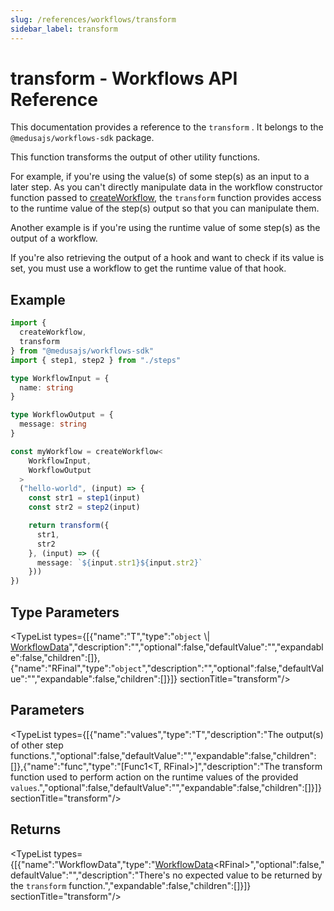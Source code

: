 ```yaml
---
slug: /references/workflows/transform
sidebar_label: transform
---
```



# transform - Workflows API Reference

This documentation provides a reference to the `transform` . It belongs to the `@medusajs/workflows-sdk` package.

This function transforms the output of other utility functions.

For example, if you're using the value(s) of some step(s) as an input to a later step. As you can't directly manipulate data in the  workflow constructor function passed to [createWorkflow](../workflows.createWorkflow/page.mdx),
the `transform` function provides access to the runtime value of the step(s) output so that you can manipulate them.

Another example is if you're using the runtime value of some step(s) as the output of a workflow.

If you're also retrieving the output of a hook and want to check if its value is set, you must use a workflow to get the runtime value of that hook.

## Example

```ts
import {
  createWorkflow,
  transform
} from "@medusajs/workflows-sdk"
import { step1, step2 } from "./steps"

type WorkflowInput = {
  name: string
}

type WorkflowOutput = {
  message: string
}

const myWorkflow = createWorkflow<
    WorkflowInput,
    WorkflowOutput
  >
  ("hello-world", (input) => {
    const str1 = step1(input)
    const str2 = step2(input)

    return transform({
      str1,
      str2
    }, (input) => ({
      message: `${input.str1}${input.str2}`
    }))
})
```

## Type Parameters

<TypeList types={[{"name":"T","type":"`object` \\| [WorkflowData](../../types/workflows.WorkflowData/page.mdx)","description":"","optional":false,"defaultValue":"","expandable":false,"children":[]},{"name":"RFinal","type":"`object`","description":"","optional":false,"defaultValue":"","expandable":false,"children":[]}]}  sectionTitle="transform"/>

## Parameters

<TypeList types={[{"name":"values","type":"T","description":"The output(s) of other step functions.","optional":false,"defaultValue":"","expandable":false,"children":[]},{"name":"func","type":"[Func1&#60;T, RFinal&#62;]","description":"The transform function used to perform action on the runtime values of the provided `values`.","optional":false,"defaultValue":"","expandable":false,"children":[]}]}  sectionTitle="transform"/>

## Returns

<TypeList types={[{"name":"WorkflowData","type":"[WorkflowData](../../types/workflows.WorkflowData/page.mdx)&#60;RFinal&#62;","optional":false,"defaultValue":"","description":"There's no expected value to be returned by the `transform` function.","expandable":false,"children":[]}]}  sectionTitle="transform"/>
